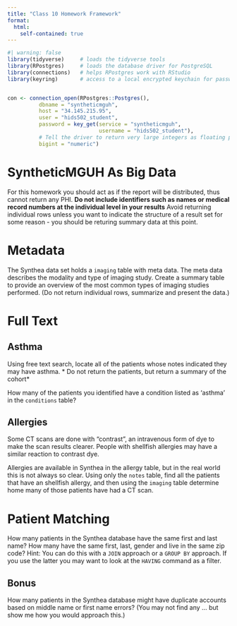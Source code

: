```yaml
---
title: "Class 10 Homework Framework"
format: 
  html:
    self-contained: true
---
```



```r
#| warning: false
library(tidyverse)     # loads the tidyverse tools
library(RPostgres)     # loads the database driver for PostgreSQL
library(connections)   # helps RPostgres work with RStudio
library(keyring)       # access to a local encrypted keychain for passwords


con <- connection_open(RPostgres::Postgres(),
          dbname = "syntheticmguh",
          host = "34.145.215.95",
          user = "hids502_student",
          password = key_get(service = "syntheticmguh", 
                             username = "hids502_student"),
          # Tell the driver to return very large integers as floating point (vs truncating them)
          bigint = "numeric")
```

# SyntheticMGUH As Big Data

For this homework you should act as if the report will be distributed, thus cannot return any PHI. **Do not include identifiers such as names or medical record numbers at the individual level in your results** Avoid returning individual rows unless you want to indicate the structure of a result set for some reason - you should be returing summary data at this point.

# Metadata

The Synthea data set holds a `imaging` table with meta data. The meta data describes the modality and type of imaging study. Create a summary table to provide an overview of the most common types of imaging studies performed. (Do not return individual rows, summarize and present the data.)

# Full Text

## Asthma

Using free text search, locate all of the patients whose notes indicated they may have asthma. * Do not return the patients, but return a summary of the cohort*

How many of the patients you identified have a condition listed as 'asthma' in the `conditions` table?

## Allergies

Some CT scans are done with "contrast", an intravenous form of dye to make the scan results clearer. People with shellfish allergies may have a similar reaction to contrast dye.

Allergies are available in Synthea in the allergy table, but in the real world this is not always so clear. Using only the `notes` table, find all the patients that have an shellfish allergy, and then using the `imaging` table determine home many of those patients have had a CT scan.


# Patient Matching

How many patients in the Synthea database have the same first and last name? How many have the same first, last, gender and live in the same zip code?
Hint: You can do this with a `JOIN` approach or a `GROUP BY` approach. If you use the latter you may want to look at the `HAVING` command as a filter.

## Bonus

How many patients in the Synthea database might have duplicate accounts based on middle name or first name errors? (You may not find any ... but show me how you would approach this.)